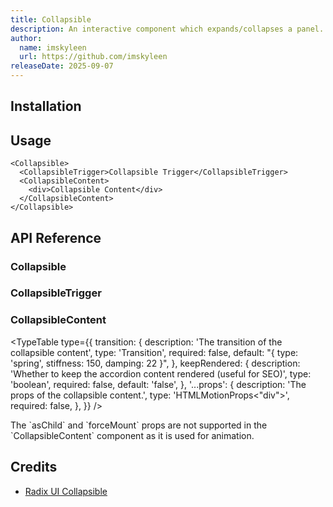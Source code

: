 ```yaml
---
title: Collapsible
description: An interactive component which expands/collapses a panel.
author:
  name: imskyleen
  url: https://github.com/imskyleen
releaseDate: 2025-09-07
---
```


<ComponentPreview name="demo-primitives-radix-collapsible" />

## Installation

<ComponentInstallation name="primitives-radix-collapsible" />

## Usage

```tsx
<Collapsible>
  <CollapsibleTrigger>Collapsible Trigger</CollapsibleTrigger>
  <CollapsibleContent>
    <div>Collapsible Content</div>
  </CollapsibleContent>
</Collapsible>
```

## API Reference

### Collapsible

<ExternalLink
  href="https://www.radix-ui.com/primitives/docs/components/collapsible#root"
  text="Radix UI API Reference - Collapsible.Root"
/>

### CollapsibleTrigger

<ExternalLink
  href="https://www.radix-ui.com/primitives/docs/components/collapsible#trigger"
  text="Radix UI API Reference - Collapsible.Trigger"
/>

### CollapsibleContent

<ExternalLink
  href="https://www.radix-ui.com/primitives/docs/components/collapsible#content"
  text="Radix UI API Reference - Collapsible.Content"
/>

<TypeTable
  type={{
    transition: {
      description: 'The transition of the collapsible content',
      type: 'Transition',
      required: false,
      default: "{ type: 'spring', stiffness: 150, damping: 22 }",
    },
    keepRendered: {
      description:
        'Whether to keep the accordion content rendered (useful for SEO)',
      type: 'boolean',
      required: false,
      default: 'false',
    },
    '...props': {
      description: 'The props of the collapsible content.',
      type: 'HTMLMotionProps<"div">',
      required: false,
    },
  }}
/>

<Callout type="info">
  The `asChild` and `forceMount` props are not supported in the
  `CollapsibleContent` component as it is used for animation.
</Callout>

## Credits

- [Radix UI Collapsible](https://www.radix-ui.com/primitives/docs/components/collapsible)
